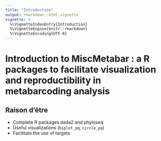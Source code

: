 ```yaml
---
title: "Introduction"
output: rmarkdown::html_vignette
vignette: >
  %\VignetteIndexEntry{Introduction}
  %\VignetteEngine{knitr::rmarkdown}
  %\VignetteEncoding{UTF-8}
---
```


# Introduction to MiscMetabar : a R packages to facilitate visualization and reproductibility in metabarcoding analysis

## Raison d'être

- Complete R packages dada2 and phyloseq
- Useful visualizations (`biplot_pq`, `circle_pq`) 
- Facilitate the use of targets 
